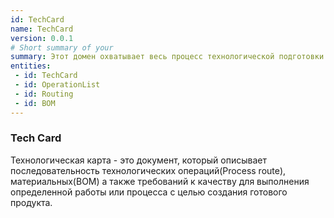 ```yaml
---
id: TechCard
name: TechCard
version: 0.0.1
# Short summary of your 
summary: Этот домен охватывает весь процесс технологической подготовки производства.
entities: 
 - id: TechCard
 - id: OperationList
 - id: Routing
 - id: BOM
---
```


### Tech Card
Технологическая карта - это документ, который описывает последовательность технологических операций(Process route), материальных(BOM) а также требований к качеству для выполнения определенной работы или процесса с целью создания готового продукта.



<EntityMap id="TechCard" />